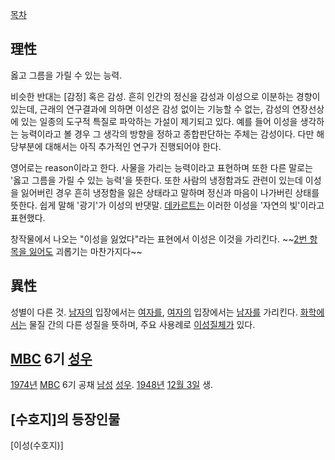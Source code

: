 [[목차]]
== 理性 ==
옳고 그름을 가릴 수 있는 능력.

비슷한 반대는 [감정] 혹은 감성. 흔히 인간의 정신을 감성과 이성으로 이분하는 경향이 있는데, 근래의 연구결과에 의하면 이성은 감성 없이는 기능할 수 없는, 감성의 연장선상에 있는 일종의 도구적 특질로 파악하는 가설이 제기되고 있다. 예를 들어 이성을 생각하는 능력이라고 볼 경우 그 생각의 방향을 정하고 종합판단하는 주체는 감성이다. 다만 해당부분에 대해서는 아직 추가적인 연구가 진행되어야 한다.

영어로는 reason이라고 한다. 사물을 가리는 능력이라고 표현하며 또한 다른 말로는 '옳고 그름을 가릴 수 있는 능력'을 뜻한다. 또한 사람의 냉정함과도 관련이 있는데 이성을 잃어버린 경우 흔히 냉정함을 잃은 상태라고 말하며 정신과 마음이 나가버린 상태를 뜻한다. 쉽게 말해 '광기'가 이성의 반댓말. [[데카르트]]는 이러한 이성을  '자연의 빛'이라고 표현했다.

창작물에서 나오는 "이성을 잃었다"라는 표현에서 이성은 이것을 가리킨다. ~~[[실연|2번 항목을 잃어도]] 괴롭기는 마찬가지다~~
== 異性 ==
성별이 다른 것. [[남자]]의 입장에서는 [[여자]]를, [[여자]]의 입장에서는 [[남자]]를 가리킨다.
[[화학]]에서는 물질 간의 다른 성질을 뜻하며, 주요 사용례로 [[이성질체]]가 있다.

== [[MBC]] 6기 [[성우]] ==
[[1974년]] [[문화방송|MBC]] 6기 공채 [[남성]] [[성우]]. [[1948년]] [[12월 3일]] 생.

== [수호지]의 등장인물 ==
[이성(수호지)]
